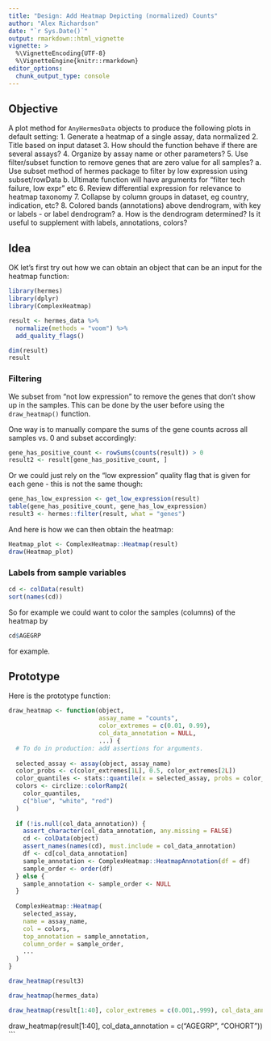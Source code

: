 ```yaml
---
title: "Design: Add Heatmap Depicting (normalized) Counts"
author: "Alex Richardson"
date: "`r Sys.Date()`"
output: rmarkdown::html_vignette
vignette: >
  %\VignetteEncoding{UTF-8}
  %\VignetteEngine{knitr::rmarkdown}
editor_options: 
  chunk_output_type: console
---
```


## Objective

A plot method for `AnyHermesData` objects to produce the following plots in default setting: 
1. Generate a heatmap of a single assay, data normalized
2. Title based on input dataset
3. How should the function behave if there are several assays?
4. Organize by assay name or other parameters?
5. Use filter/subset function to remove genes that are zero value for all samples? 
  a. Use subset method of hermes package to filter by low expression using subset/rowData
  b. Ultimate function will have arguments for "filter tech failure, low expr" etc
6. Review differential expression for relevance to heatmap taxonomy
7. Collapse by column groups in dataset, eg country, indication, etc?
8. Colored bands (annotations) above dendrogram, with key or labels - or label dendrogram?
  a. How is the dendrogram determined? Is it useful to supplement with labels, annotations, colors?

## Idea

OK let's first try out how we can obtain an object that can be an input
for the heatmap function:

```r
library(hermes)
library(dplyr)
library(ComplexHeatmap)

result <- hermes_data %>%
  normalize(methods = "voom") %>%
  add_quality_flags()

dim(result)
result
```

### Filtering

We subset from "not low expression" to remove the genes that don't show up in the samples. This can be done by the user before using the `draw_heatmap()` function.

One way is to manually compare the sums of the gene counts across all samples
vs. 0 and subset accordingly:

```r
gene_has_positive_count <- rowSums(counts(result)) > 0
result2 <- result[gene_has_positive_count, ]
```

Or we could just rely on the "low expression" quality flag that is given
for each gene - this is not the same though:

```r
gene_has_low_expression <- get_low_expression(result)
table(gene_has_positive_count, gene_has_low_expression)
result3 <- hermes::filter(result, what = "genes")

```


And here is how we can then obtain the heatmap:

```r
Heatmap_plot <- ComplexHeatmap::Heatmap(result)
draw(Heatmap_plot)
```

### Labels from sample variables

```r
cd <- colData(result)
sort(names(cd))
```

So for example we could want to color the samples (columns) of the heatmap
by 

```r
cd$AGEGRP
```

for example.


## Prototype

Here is the prototype function:

```r
draw_heatmap <- function(object,
                         assay_name = "counts",
                         color_extremes = c(0.01, 0.99),
                         col_data_annotation = NULL,
                         ...) {
  # To do in production: add assertions for arguments.
  
  selected_assay <- assay(object, assay_name)
  color_probs <- c(color_extremes[1L], 0.5, color_extremes[2L])
  color_quantiles <- stats::quantile(x = selected_assay, probs = color_probs)
  colors <- circlize::colorRamp2(
    color_quantiles,
    c("blue", "white", "red")
  )
  
  if (!is.null(col_data_annotation)) {
    assert_character(col_data_annotation, any.missing = FALSE)
    cd <- colData(object)
    assert_names(names(cd), must.include = col_data_annotation)
    df <- cd[col_data_annotation]
    sample_annotation <- ComplexHeatmap::HeatmapAnnotation(df = df)
    sample_order <- order(df)
  } else {
    sample_annotation <- sample_order <- NULL
  }
  
  ComplexHeatmap::Heatmap(
    selected_assay, 
    name = assay_name,
    col = colors,
    top_annotation = sample_annotation,
    column_order = sample_order,
    ...
  )
}

draw_heatmap(result3)

draw_heatmap(hermes_data)

draw_heatmap(result[1:40], color_extremes = c(0.001,.999), col_data_annotation = c("AGEGRP", "COUNTRY"))

```

draw_heatmap(result[1:40], col_data_annotation = c("AGEGRP", "COHORT"))
```
